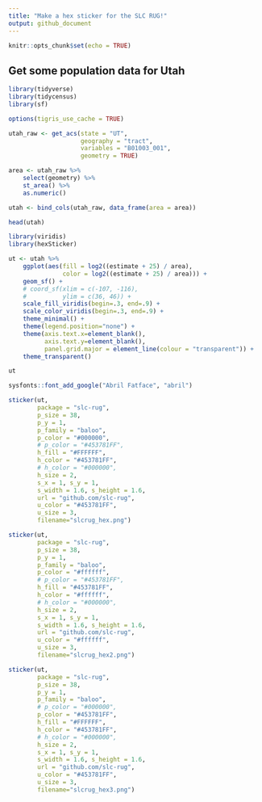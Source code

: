 ```yaml
---
title: "Make a hex sticker for the SLC RUG!"
output: github_document
---
```


```r
knitr::opts_chunk$set(echo = TRUE)
```

## Get some population data for Utah

```r
library(tidyverse)
library(tidycensus)
library(sf)

options(tigris_use_cache = TRUE)

utah_raw <- get_acs(state = "UT", 
                    geography = "tract", 
                    variables = "B01003_001",  
                    geometry = TRUE)

area <- utah_raw %>% 
    select(geometry) %>% 
    st_area() %>%
    as.numeric()

utah <- bind_cols(utah_raw, data_frame(area = area))

head(utah)
```



```r
library(viridis)
library(hexSticker)

ut <- utah %>%
    ggplot(aes(fill = log2((estimate + 25) / area), 
               color = log2((estimate + 25) / area))) + 
    geom_sf() + 
    # coord_sf(xlim = c(-107, -116),
    #          ylim = c(36, 46)) + 
    scale_fill_viridis(begin=.3, end=.9) + 
    scale_color_viridis(begin=.3, end=.9) + 
    theme_minimal() +
    theme(legend.position="none") +
    theme(axis.text.x=element_blank(),
          axis.text.y=element_blank(),
          panel.grid.major = element_line(colour = "transparent")) +
    theme_transparent()

ut

sysfonts::font_add_google("Abril Fatface", "abril")

sticker(ut,
        package = "slc-rug", 
        p_size = 38,
        p_y = 1,
        p_family = "baloo",
        p_color = "#000000",
        # p_color = "#453781FF",
        h_fill = "#FFFFFF",
        h_color = "#453781FF",
        # h_color = "#000000",
        h_size = 2,
        s_x = 1, s_y = 1, 
        s_width = 1.6, s_height = 1.6,
        url = "github.com/slc-rug",
        u_color	= "#453781FF",
        u_size = 3,
        filename="slcrug_hex.png")

sticker(ut,
        package = "slc-rug", 
        p_size = 38,
        p_y = 1,
        p_family = "baloo",
        p_color = "#ffffff",
        # p_color = "#453781FF",
        h_fill = "#453781FF",
        h_color = "#ffffff",
        # h_color = "#000000",
        h_size = 2,
        s_x = 1, s_y = 1, 
        s_width = 1.6, s_height = 1.6,
        url = "github.com/slc-rug",
        u_color	= "#ffffff",
        u_size = 3,
        filename="slcrug_hex2.png")

sticker(ut,
        package = "slc-rug", 
        p_size = 38,
        p_y = 1,
        p_family = "baloo",
        # p_color = "#000000",
        p_color = "#453781FF",
        h_fill = "#FFFFFF",
        h_color = "#453781FF",
        # h_color = "#000000",
        h_size = 2,
        s_x = 1, s_y = 1, 
        s_width = 1.6, s_height = 1.6,
        url = "github.com/slc-rug",
        u_color	= "#453781FF",
        u_size = 3,
        filename="slcrug_hex3.png")

```



